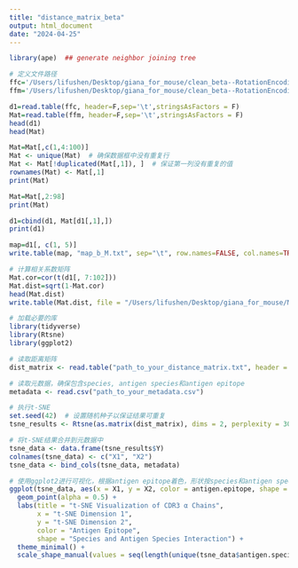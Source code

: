 ```yaml
---
title: "distance_matrix_beta"
output: html_document
date: "2024-04-25"
---
```


```r
library(ape)  ## generate neighbor joining tree
```

```r
# 定义文件路径
ffc='/Users/lifushen/Desktop/giana_for_mouse/clean_beta--RotationEncodingBL62.txt'  ## GIANA standard output
ffm='/Users/lifushen/Desktop/giana_for_mouse/clean_beta--RotationEncodingBL62.txt_EncodingMatrix.txt'  ## Output matrix with -M option

d1=read.table(ffc, header=F,sep='\t',stringsAsFactors = F)
Mat=read.table(ffm, header=F,sep='\t',stringsAsFactors = F)
head(d1)
head(Mat)
```

```r
Mat=Mat[,c(1,4:100)]
Mat <- unique(Mat)  # 确保数据框中没有重复行
Mat <- Mat[!duplicated(Mat[,1]), ]  # 保证第一列没有重复的值
rownames(Mat) <- Mat[,1]
print(Mat)

Mat=Mat[,2:98]
print(Mat)

d1=cbind(d1, Mat[d1[,1],])
print(d1)

map=d1[, c(1, 5)]
write.table(map, "map_b_M.txt", sep="\t", row.names=FALSE, col.names=TRUE)
```

```r
# 计算相关系数矩阵
Mat.cor=cor(t(d1[, 7:102]))
Mat.dist=sqrt(1-Mat.cor)
head(Mat.dist)
write.table(Mat.dist, file = "/Users/lifushen/Desktop/giana_for_mouse/Mat_dist_beta_M.txt", quote = FALSE, sep = "\t")
```

```r
# 加载必要的库
library(tidyverse)
library(Rtsne)
library(ggplot2)

# 读取距离矩阵
dist_matrix <- read.table("path_to_your_distance_matrix.txt", header = TRUE, row.names = 1)

# 读取元数据，确保包含species, antigen species和antigen epitope
metadata <- read.csv("path_to_your_metadata.csv")

# 执行t-SNE
set.seed(42)  # 设置随机种子以保证结果可重复
tsne_results <- Rtsne(as.matrix(dist_matrix), dims = 2, perplexity = 30, verbose = TRUE)

# 将t-SNE结果合并到元数据中
tsne_data <- data.frame(tsne_results$Y)
colnames(tsne_data) <- c("X1", "X2")
tsne_data <- bind_cols(tsne_data, metadata)

# 使用ggplot2进行可视化，根据antigen epitope着色，形状按species和antigen species组合区分
ggplot(tsne_data, aes(x = X1, y = X2, color = antigen.epitope, shape = interaction(species, antigen.species))) +
  geom_point(alpha = 0.5) +
  labs(title = "t-SNE Visualization of CDR3 α Chains",
       x = "t-SNE Dimension 1",
       y = "t-SNE Dimension 2",
       color = "Antigen Epitope",
       shape = "Species and Antigen Species Interaction") +
  theme_minimal() +
  scale_shape_manual(values = seq(length(unique(tsne_data$antigen.species))))
```
